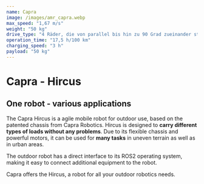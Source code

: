 ```yaml
---
name: Capra
image: /images/amr_capra.webp
max_speed: "1,67 m/s"
weight: "50 kg"
drive_type: "4 Räder, die von parallel bis hin zu 90 Grad zueinander stehen können"
operation_time: "17,5 h/100 km"
charging_speed: "3 h"
payload: "50 kg"
---
```

# Capra - Hircus

## One robot - various applications

The Capra Hircus is a agile mobile robot for outdoor use, based on the patented chassis from Capra Robotics. Hircus is designed to **carry different types of loads without any problems**. Due to its flexible chassis and powerful motors, it can be used for **many tasks** in uneven terrain as well as in urban areas.

The outdoor robot has a direct interface to its ROS2 operating system, making it easy to connect additional equipment to the robot.

Capra offers the Hircus, a robot for all your outdoor robotics needs.